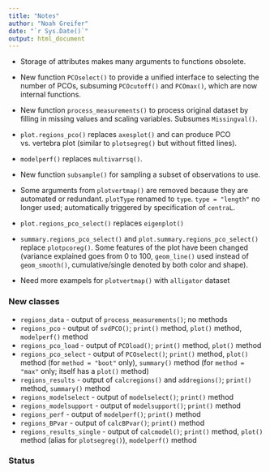 ```yaml
---
title: "Notes"
author: "Noah Greifer"
date: "`r Sys.Date()`"
output: html_document
---
```


* Storage of attributes makes many arguments to functions obsolete.

* New function `PCOselect()` to provide a unified interface to selecting the number of PCOs, subsuming `PCOcutoff()` and `PCOmax()`, which are now internal functions.

* New function `process_measurements()` to process original dataset by filling in missing values and scaling variables. Subsumes `Missingval()`.

* `plot.regions_pco()` replaces `axesplot()` and can produce PCO vs. vertebra plot (similar to `plotsegreg()` but without fitted lines).

* `modelperf()` replaces `multivarrsq()`.

* New function `subsample()` for sampling a subset of observations to use.

* Some arguments from `plotvertmap()` are removed because they are automated or redundant. `plotType` renamed to `type`. `type = "length"` no longer used; automatically triggered by specification of `centraL`.

* `plot.regions_pco_select()` replaces `eigenplot()`

* `summary.regions_pco_select()` and `plot.summary.regions_pco_select()` replace `plotpcoreg()`. Some features of the plot have been changed (variance explained goes from 0 to 100, `geom_line()` used instead of `geom_smooth()`, cumulative/single denoted by both color and shape).

* Need more exampels for `plotvertmap()` with `alligator` dataset

### New classes
* `regions_data` - output of `process_measurements()`; no methods
* `regions_pco` - output of `svdPCO()`; `print()` method, `plot()` method, `modelperf()` method
* `regions_pco_load` - output of `PCOload()`; `print()` method, `plot()` method
* `regions_pco_select` - output of `PCOselect()`; `print()` method, `plot()` method (for `method = "boot"` only), `summary()` method (for `method = "max"` only; itself has a `plot()` method)
* `regions_results` - output of `calcregions()` and `addregions()`; `print()` method, `summary()` method
* `regions_modelselect` - output of `modelselect()`; `print()` method
* `regions_modelsupport` - output of `modelsupport()`; `print()` method
* `regions_perf` - output of `modelperf()`; `print()` method
* `regions_BPvar` - output of `calcBPvar()`; `print()` method
* `regions_results_single` - output of `calcmodel()`; `print()` method, `plot()` method (alias for `plotsegreg()`), `modelperf()` method

### Status

<!-- calcBPvar - done! -->
<!-- calcmodel - done -->
<!-- calcregions + addregions - done! -->
<!-- modelperf - done! -->
<!-- modelselect - done! -->
<!-- modelsupport - done! -->
<!-- PCOload - done! -->
<!-- PCOselect - done! -->
<!-- plot.regions_PCO - done -->
<!-- plotsegreg - done -->
<!-- plotvertmap - done! -->
<!-- process_measurements - done! -->
<!-- simregions - needs examples -->
<!-- subsample - done! -->
<!-- svdPCO - done! -->
